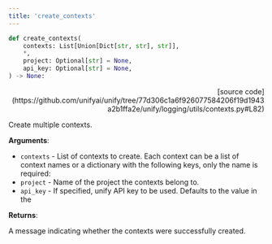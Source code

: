 ```yaml
---
title: 'create_contexts'
---
```


```python
def create_contexts(
    contexts: List[Union[Dict[str, str], str]],
    *,
    project: Optional[str] = None,
    api_key: Optional[str] = None,
) -> None:
```

<p align="right">[source code](https://github.com/unifyai/unify/tree/77d306c1a6f926077584206f19d1943a2b1ffa2e/unify/logging/utils/contexts.py#L82)</p>

Create multiple contexts.

**Arguments**:

- `contexts` - List of contexts to create. Each context can be a list of context names or a dictionary with the following keys, only the name is required:
- `project` - Name of the project the contexts belong to.
- `api_key` - If specified, unify API key to be used. Defaults to the value in the



**Returns**:

A message indicating whether the contexts were successfully created.